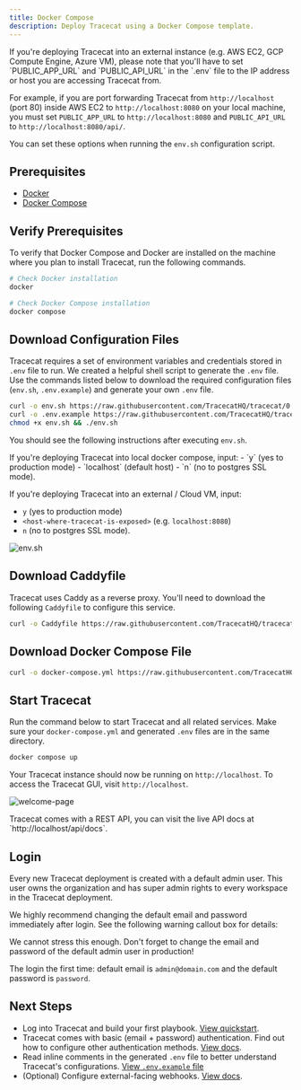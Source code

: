 ```yaml
---
title: Docker Compose
description: Deploy Tracecat using a Docker Compose template.
---
```


<Note>
If you're deploying Tracecat into an external instance (e.g. AWS EC2, GCP Compute Engine, Azure VM),
please note that you'll have to set `PUBLIC_APP_URL` and `PUBLIC_API_URL` in the `.env` file
to the IP address or host you are accessing Tracecat from.

For example, if you are port forwarding Tracecat from `http://localhost` (port 80) inside AWS EC2
to `http://localhost:8080` on your local machine, you must set `PUBLIC_APP_URL` to `http://localhost:8080`
and `PUBLIC_API_URL` to `http://localhost:8080/api/`.

You can set these options when running the `env.sh` configuration script.
</Note>

## Prerequisites

- [Docker](https://docs.docker.com/engine/install/)
- [Docker Compose](https://docs.docker.com/compose/install/)

## Verify Prerequisites

To verify that Docker Compose and Docker are installed on the machine where you plan to install Tracecat, run the following commands.

```bash
# Check Docker installation
docker

# Check Docker Compose installation
docker compose
```

## Download Configuration Files

Tracecat requires a set of environment variables and credentials stored in `.env` file to run.
We created a helpful shell script to generate the `.env` file.
Use the commands listed below to download the required configuration files
(`env.sh`, `.env.example`) and generate your own `.env` file.

```bash
curl -o env.sh https://raw.githubusercontent.com/TracecatHQ/tracecat/0.11.6/env.sh
curl -o .env.example https://raw.githubusercontent.com/TracecatHQ/tracecat/0.11.6/.env.example
chmod +x env.sh && ./env.sh
```

You should see the following instructions after executing `env.sh`.

<Note>
If you're deploying Tracecat into local docker compose, input:
- `y` (yes to production mode)
- `localhost` (default host)
- `n` (no to postgres SSL mode).

If you're deploying Tracecat into an external / Cloud VM, input:
- `y` (yes to production mode)
- `<host-where-tracecat-is-exposed>` (e.g. `localhost:8080`)
- `n` (no to postgres SSL mode).
</Note>

![env.sh](/img/env-script.png)

## Download Caddyfile

Tracecat uses Caddy as a reverse proxy.
You'll need to download the following `Caddyfile` to configure this service.

```bash
curl -o Caddyfile https://raw.githubusercontent.com/TracecatHQ/tracecat/0.11.6/Caddyfile
```

## Download Docker Compose File

```bash
curl -o docker-compose.yml https://raw.githubusercontent.com/TracecatHQ/tracecat/0.11.6/docker-compose.yml
```

## Start Tracecat

Run the command below to start Tracecat and all related services.
Make sure your `docker-compose.yml` and generated `.env` files are in the same directory.

```bash
docker compose up
```

Your Tracecat instance should now be running on `http://localhost`.
To access the Tracecat GUI, visit `http://localhost`.

![welcome-page](/img/welcome-page.png)

<Tip>
  Tracecat comes with a REST API, you can visit the live API docs at
  `http://localhost/api/docs`.
</Tip>

## Login

Every new Tracecat deployment is created with a default admin user.
This user owns the organization and has super admin rights to every workspace in the Tracecat deployment.

We highly recommend changing the default email and password immediately after login.
See the following warning callout box for details:

<Warning>
We cannot stress this enough. Don't forget to change the email and password of the default admin user in production!

The login the first time: default email is `admin@domain.com` and the default password is `password`.

</Warning>

## Next Steps

- Log into Tracecat and build your first playbook. [View quickstart](/quickstart).
- Tracecat comes with basic (email + password) authentication. Find out how to configure other authentication methods. [View docs](/self-hosting/authentication/introduction).
- Read inline comments in the generated `.env` file to better understand Tracecat's configurations. [View `.env.example` file](https://raw.githubusercontent.com/TracecatHQ/tracecat/0.11.6/.env.example)
- (Optional) Configure external-facing webhooks. [View docs](/self-hosting/webhooks).
